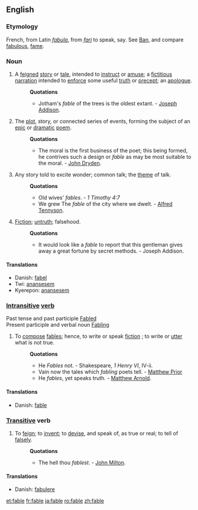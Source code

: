 ==English==
===Etymology===
French, from Latin ''[[fabula]]'', from ''[[fari]]'' to speak, say. See [[Ban]], and compare [[fabulous]], [[fame]].
===Noun===
{{wikipedia}}
#A [[feigned]] [[story]] or [[tale]], intended to [[instruct]] or [[amuse]]; a [[fictitious]] [[narration]] intended to [[enforce]] some useful [[truth]] or [[precept]]; an [[apologue]]. 
#:'''Quotations'''
#:*Jotham's ''fable'' of the trees is the oldest extant. - [[w:Joseph Addison|Joseph Addison]].
#The [[plot]], story, or connected series of events, forming the subject of an [[epic]] or [[dramatic]] [[poem]]. 
#:'''Quotations'''
#:*The moral is the first business of the poet; this being formed, he contrives such a design or ''fable'' as may be most suitable to the moral. - [[w:John Dryden|John Dryden]].
#Any story told to excite wonder; common talk; the [[theme]] of talk.
#:'''Quotations'''
#:*Old wives' ''fables''. - ''1 Timothy 4:7''
#:*We grew The ''fable'' of the city where we dwelt. - [[w:Alfred Tennyson, 1st Baron Tennyson|Alfred Tennyson]].
#[[Fiction]]; [[untruth]]; falsehood.
#:'''Quotations'''
#:*It would look like a ''fable'' to report that this gentleman gives away a great fortune by secret methods. - Joseph Addison.

====Translations====
* Danish: [[fabel]]
* Twi: [[ anansesem]]
* Kyerepon: [[ anansesem]]


===[[Intransitive]] [[verb]]===
Past tense and past participle [[Fabled]]<br>
Present participle and verbal noun [[Fabling]]
#To [[compose]] [[fables]]; hence, to write or speak [[fiction]] ; to write or [[utter]] what is not true.
#:'''Quotations'''
#:*He ''Fables'' not. - Shakespeare, ''1 Henry VI'', IV-ii.
#:*Vain now the tales which ''fabling'' poets tell. - [[Matthew Prior]]
#:*He ''fables'', yet speaks truth. - [[Matthew Arnold]].

====Translations====
* Danish: [[fable]]

===[[Transitive]] verb===
#To [[feign]]; to [[invent]]; to [[devise]], and speak of, as true or real; to tell of [[falsely]].
#:'''Quotations'''
#:*The hell thou ''fablest''. - [[w:John Milton|John Milton]].

====Translations====
* Danish: [[fabulere]]

[[et:fable]]
[[fr:fable]]
[[ja:fable]]
[[ro:fable]]
[[zh:fable]]